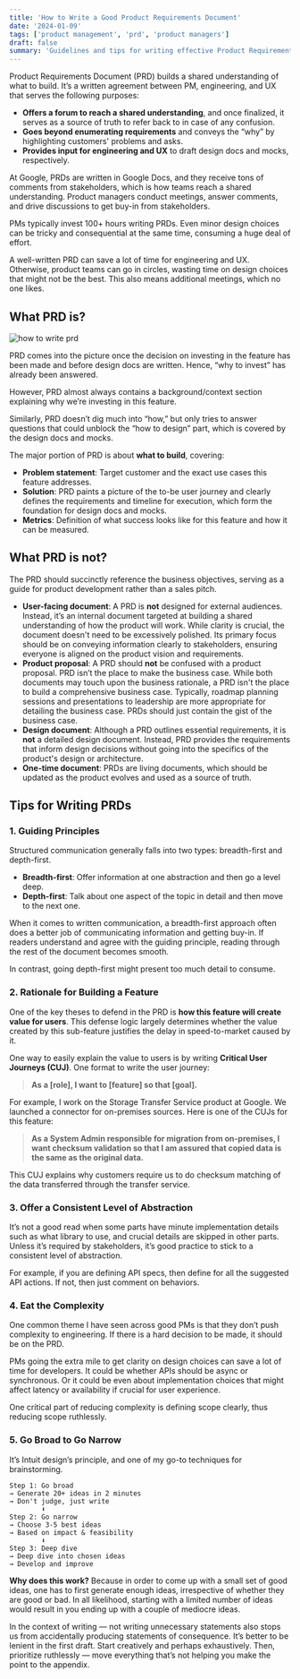 ```yaml
---
title: 'How to Write a Good Product Requirements Document'
date: '2024-01-09'
tags: ['product management', 'prd', 'product managers']
draft: false
summary: 'Guidelines and tips for writing effective Product Requirement Documents.'
---
```


Product Requirements Document (PRD) builds a shared understanding of what to build. It’s a written agreement between PM, engineering, and UX that serves the following purposes:

- **Offers a forum to reach a shared understanding**, and once finalized, it serves as a source of truth to refer back to in case of any confusion.
- **Goes beyond enumerating requirements** and conveys the “why” by highlighting customers' problems and asks.
- **Provides input for engineering and UX** to draft design docs and mocks, respectively.

At Google, PRDs are written in Google Docs, and they receive tons of comments from stakeholders, which is how teams reach a shared understanding. Product managers conduct meetings, answer comments, and drive discussions to get buy-in from stakeholders.

PMs typically invest 100+ hours writing PRDs. Even minor design choices can be tricky and consequential at the same time, consuming a huge deal of effort.

A well-written PRD can save a lot of time for engineering and UX. Otherwise, product teams can go in circles, wasting time on design choices that might not be the best. This also means additional meetings, which no one likes.

## What PRD is?

![how to write prd](/static/images/PRD.webp)

PRD comes into the picture once the decision on investing in the feature has been made and before design docs are written. Hence, “why to invest” has already been answered.

However, PRD almost always contains a background/context section explaining why we’re investing in this feature.

Similarly, PRD doesn’t dig much into “how,” but only tries to answer questions that could unblock the “how to design” part, which is covered by the design docs and mocks.

The major portion of PRD is about **what to build**, covering:

- **Problem statement**: Target customer and the exact use cases this feature addresses.
- **Solution**: PRD paints a picture of the to-be user journey and clearly defines the requirements and timeline for execution, which form the foundation for design docs and mocks.
- **Metrics**: Definition of what success looks like for this feature and how it can be measured.

## What PRD is not?

The PRD should succinctly reference the business objectives, serving as a guide for product development rather than a sales pitch.

- **User-facing document**: A PRD is **not** designed for external audiences. Instead, it’s an internal document targeted at building a shared understanding of how the product will work. While clarity is crucial, the document doesn't need to be excessively polished. Its primary focus should be on conveying information clearly to stakeholders, ensuring everyone is aligned on the product vision and requirements.
- **Product proposal**: A PRD should **not** be confused with a product proposal. PRD isn’t the place to make the business case. While both documents may touch upon the business rationale, a PRD isn't the place to build a comprehensive business case. Typically, roadmap planning sessions and presentations to leadership are more appropriate for detailing the business case. PRDs should just contain the gist of the business case.
- **Design document**: Although a PRD outlines essential requirements, it is **not** a detailed design document. Instead, PRD provides the requirements that inform design decisions without going into the specifics of the product's design or architecture.
- **One-time document**: PRDs are living documents, which should be updated as the product evolves and used as a source of truth.

## Tips for Writing PRDs

### 1. Guiding Principles

Structured communication generally falls into two types: breadth-first and depth-first.

- **Breadth-first**: Offer information at one abstraction and then go a level deep.
- **Depth-first**: Talk about one aspect of the topic in detail and then move to the next one.

When it comes to written communication, a breadth-first approach often does a better job of communicating information and getting buy-in. If readers understand and agree with the guiding principle, reading through the rest of the document becomes smooth.

In contrast, going depth-first might present too much detail to consume.

### 2. Rationale for Building a Feature

One of the key theses to defend in the PRD is **how this feature will create value for users**. This defense logic largely determines whether the value created by this sub-feature justifies the delay in speed-to-market caused by it.

One way to easily explain the value to users is by writing **Critical User Journeys (CUJ)**. One format to write the user journey:

> **As a [role], I want to [feature] so that [goal].**

For example, I work on the Storage Transfer Service product at Google. We launched a connector for on-premises sources. Here is one of the CUJs for this feature:

> **As a System Admin responsible for migration from on-premises, I want checksum validation so that I am assured that copied data is the same as the original data.**

This CUJ explains why customers require us to do checksum matching of the data transferred through the transfer service.

### 3. Offer a Consistent Level of Abstraction

It’s not a good read when some parts have minute implementation details such as what library to use, and crucial details are skipped in other parts. Unless it’s required by stakeholders, it’s good practice to stick to a consistent level of abstraction.

For example, if you are defining API specs, then define for all the suggested API actions. If not, then just comment on behaviors.

### 4. Eat the Complexity

One common theme I have seen across good PMs is that they don’t push complexity to engineering. If there is a hard decision to be made, it should be on the PRD.

PMs going the extra mile to get clarity on design choices can save a lot of time for developers. It could be whether APIs should be async or synchronous. Or it could be even about implementation choices that might affect latency or availability if crucial for user experience.

One critical part of reducing complexity is defining scope clearly, thus reducing scope ruthlessly.

### 5. Go Broad to Go Narrow

It’s Intuit design’s principle, and one of my go-to techniques for brainstorming.

```
Step 1: Go broad
→ Generate 20+ ideas in 2 minutes
→ Don't judge, just write
        ⬇
Step 2: Go narrow
→ Choose 3-5 best ideas
→ Based on impact & feasibility
        ⬇
Step 3: Deep dive
→ Deep dive into chosen ideas
→ Develop and improve
```

<b>Why does this work?</b> Because in order to come up with a small set of good ideas, one has to
first generate enough ideas, irrespective of whether they are good or bad. In all likelihood,
starting with a limited number of ideas would result in you ending up with a couple of mediocre
ideas.

In the context of writing — not writing unnecessary statements also stops us from accidentally producing statements of consequence. It’s better to be lenient in the first draft. Start creatively and perhaps exhaustively. Then, prioritize ruthlessly — move everything that’s not helping you make the point to the appendix.
